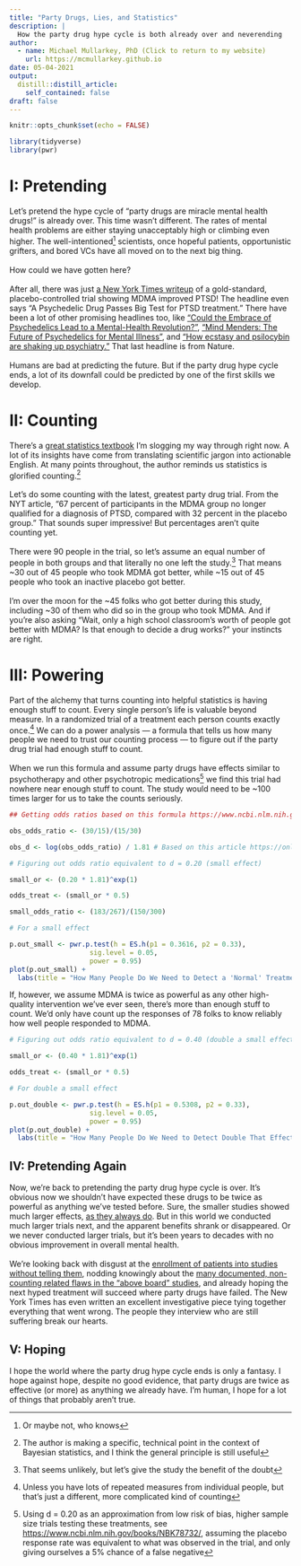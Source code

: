 ```yaml
---
title: "Party Drugs, Lies, and Statistics"
description: |
  How the party drug hype cycle is both already over and neverending
author:
  - name: Michael Mullarkey, PhD (Click to return to my website)
    url: https://mcmullarkey.github.io
date: 05-04-2021
output:
  distill::distill_article:
    self_contained: false
draft: false
---
```



```r
knitr::opts_chunk$set(echo = FALSE)

library(tidyverse)
library(pwr)

```

# I: Pretending

Let's pretend the hype cycle of "party drugs are miracle mental health drugs!" is already over. This time wasn't different. The rates of mental health problems are either staying unacceptably high or climbing even higher. The well-intentioned^[Or maybe not, who knows] scientists, once hopeful patients, opportunistic grifters, and bored VCs have all moved on to the next big thing. <br>
<br>
How could we have gotten here? <br>
<br>
After all, there was just [a New York Times writeup](https://t.co/geXhhVe2w8?amp=1){target="_blank"} of a gold-standard, placebo-controlled trial showing MDMA improved PTSD! The headline even says "A Psychedelic Drug Passes Big Test for PTSD treatment." There have been a lot of other promising headlines too, like ["Could the Embrace of Psychedelics Lead to a Mental-Health Revolution?"](https://www.vogue.com/article/psychededlic-wellness-mental-health){target="_blank"}, ["Mind Menders: The Future of Psychedelics for Mental Illness"](https://www.medscape.com/viewarticle/940749){target="_blank"}, and ["How ecstasy and psilocybin are shaking up psychiatry."](https://www.nature.com/articles/d41586-021-00187-9){target="_blank"} That last headline is from Nature. <br>
<br>
Humans are bad at predicting the future. But if the party drug hype cycle ends, a lot of its downfall could be predicted by one of the first skills we develop.

# II: Counting

There's a [great statistics textbook](https://xcelab.net/rm/statistical-rethinking/){target="_blank"} I'm slogging my way through right now. A lot of its insights have come from translating scientific jargon into actionable English. At many points throughout, the author reminds us statistics is glorified counting.^[The author is making a specific, technical point in the context of Bayesian statistics, and I think the general principle is still useful]<br>
<br>
Let's do some counting with the latest, greatest party drug trial. From the NYT article, "67 percent of participants in the MDMA group no longer qualified for a diagnosis of PTSD, compared with 32 percent in the placebo group." That sounds super impressive! But percentages aren't quite counting yet.<br>
<br>
There were 90 people in the trial, so let's assume an equal number of people in both groups and that literally no one left the study.^[That seems unlikely, but let's give the study the benefit of the doubt] That means ~30 out of 45 people who took MDMA got better, while ~15 out of 45 people who took an inactive placebo got better.<br>
<br>
I'm over the moon for the ~45 folks who got better during this study, including ~30 of them who did so in the group who took MDMA. And if you're also asking "Wait, only a high school classroom's worth of people got better with MDMA? Is that enough to decide a drug works?" your instincts are right.

# III: Powering

Part of the alchemy that turns counting into helpful statistics is having enough stuff to count. Every single person's life is valuable beyond measure. In a randomized trial of a treatment each person counts exactly once.^[Unless you have lots of repeated measures from individual people, but that's just a different, more complicated kind of counting] We can do a power analysis --- a formula that tells us how many people we need to trust our counting process --- to figure out if the party drug trial had enough stuff to count. <br>
<br>
When we run this formula and assume party drugs have effects similar to psychotherapy and other psychotropic medications^[Using d = 0.20 as an approximation from low risk of bias, higher sample size trials testing these treatments, see <https://www.ncbi.nlm.nih.gov/books/NBK78732/>, assuming the placebo response rate was equivalent to what was observed in the trial, and only giving ourselves a 5% chance of a false negative] we find this trial had nowhere near enough stuff to count. The study would need to be ~100 times larger for us to take the counts seriously.

```r

## Getting odds ratios based on this formula https://www.ncbi.nlm.nih.gov/books/NBK431098/

obs_odds_ratio <- (30/15)/(15/30) 

obs_d <- log(obs_odds_ratio) / 1.81 # Based on this article https://onlinelibrary.wiley.com/doi/10.1002/1097-0258(20001130)19:22%3C3127::AID-SIM784%3E3.0.CO;2-M

# Figuring out odds ratio equivalent to d = 0.20 (small effect)

small_or <- (0.20 * 1.81)^exp(1)

odds_treat <- (small_or * 0.5)

small_odds_ratio <- (183/267)/(150/300) 

# For a small effect

p.out_small <- pwr.p.test(h = ES.h(p1 = 0.3616, p2 = 0.33),
                    sig.level = 0.05,
                    power = 0.95)
plot(p.out_small) +
  labs(title = "How Many People Do We Need to Detect a 'Normal' Treatment Effect?") 

```
If, however, we assume MDMA is twice as powerful as any other high-quality intervention we've ever seen, there's more than enough stuff to count. We'd only have count up the responses of 78 folks to know reliably how well people responded to MDMA.

```r

# Figuring out odds ratio equivalent to d = 0.40 (double a small effect)

small_or <- (0.40 * 1.81)^exp(1)

odds_treat <- (small_or * 0.5)

# For double a small effect

p.out_double <- pwr.p.test(h = ES.h(p1 = 0.5308, p2 = 0.33),
                    sig.level = 0.05,
                    power = 0.95)
plot(p.out_double) +
  labs(title = "How Many People Do We Need to Detect Double That Effect?")

```

## IV: Pretending Again

Now, we're back to pretending the party drug hype cycle is over. It's obvious now we shouldn't have expected these drugs to be twice as powerful as anything we've tested before. Sure, the smaller studies showed much larger effects, [as they always do](https://www.sciencedirect.com/science/article/pii/S089543561500164X){target="_blank"}. But in this world we conducted much larger trials next, and the apparent benefits shrank or disappeared. Or we never conducted larger trials, but it's been years to decades with no obvious improvement in overall mental health. <br>
<br>
We're looking back with disgust at the [enrollment of patients into studies without telling them](https://www.nature.com/articles/d41586-018-05805-7){target="_blank"}, nodding knowingly about the [many documented, non-counting related flaws in the "above board" studies](https://twitter.com/mcmullarkey/status/1084560787639803905?s=20){target="_blank"}, and already hoping the next hyped treatment will succeed where party drugs have failed. The New York Times has even written an excellent investigative piece tying together everything that went wrong. The people they interview who are still suffering break our hearts.

## V: Hoping

I hope the world where the party drug hype cycle ends is only a fantasy. I hope against hope, despite no good evidence, that party drugs are twice as effective (or more) as anything we already have. I'm human, I hope for a lot of things that probably aren't true.

